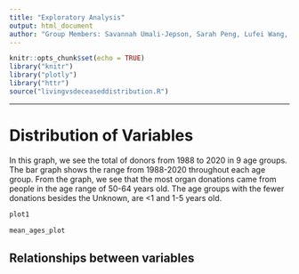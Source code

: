 ```yaml
---
title: "Exploratory Analysis"
output: html_document
author: "Group Members: Savannah Umali-Jepson, Sarah Peng, Lufei Wang, Ming Yan "
---
```


``` r
knitr::opts_chunk$set(echo = TRUE)
library("knitr")
library("plotly")
library("httr")
source("livingvsdeceaseddistribution.R")
```

***
# Distribution of Variables

In this graph, we see the total of donors from 1988 to 2020 in 9 age groups. The bar graph shows the range from 1988-2020 throughout each age group. From the graph, we see that the most organ donations came from people in the age range of 50-64 years old. The age groups with the fewer donations besides the Unknown, are <1 and 1-5 years old. 

```r
plot1
```

```r
mean_ages_plot
```

## Relationships between variables



